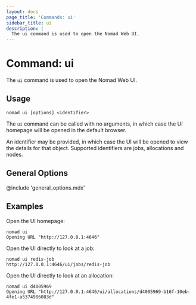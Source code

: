 ```yaml
---
layout: docs
page_title: 'Commands: ui'
sidebar_title: ui
description: |
  The ui command is used to open the Nomad Web UI.
---
```


# Command: ui

The `ui` command is used to open the Nomad Web UI.

## Usage

```plaintext
nomad ui [options] <identifier>
```

The `ui` command can be called with no arguments, in which case the UI homepage
will be opened in the default browser.

An identifier may be provided, in which case the UI will be opened to view the
details for that object. Supported identifiers are jobs, allocations and nodes.

## General Options

@include 'general_options.mdx'

## Examples

Open the UI homepage:

```shell-session
nomad ui
Opening URL "http://127.0.0.1:4646"
```

Open the UI directly to look at a job:

```shell-session
nomad ui redis-job
http://127.0.0.1:4646/ui/jobs/redis-job
```

Open the UI directly to look at an allocation:

```shell-session
nomad ui d4005969
Opening URL "http://127.0.0.1:4646/ui/allocations/d4005969-b16f-10eb-4fe1-a5374986083d"
```
